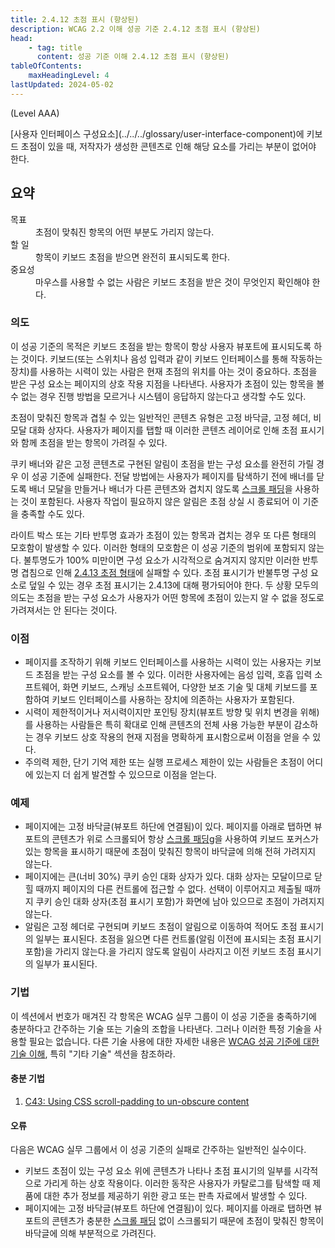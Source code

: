```yaml
---
title: 2.4.12 초점 표시 (향상된)
description: WCAG 2.2 이해 성공 기준 2.4.12 초점 표시 (향상된)
head:
    - tag: title
      content: 성공 기준 이해 2.4.12 초점 표시 (향상된)
tableOfContents:
    maxHeadingLevel: 4
lastUpdated: 2024-05-02
---
```



(Level AAA)

<Card title="성공 기준(SC)">
[사용자 인터페이스 구성요소](../../../glossary/user-interface-component)에 키보드 초점이 있을 때, 저작자가 생성한 콘텐츠로 인해 해당 요소를 가리는 부분이 없어야 한다.
</Card>

## 요약

<dl>
<dt>목표</dt>
<dd>초점이 맞춰진 항목의 어떤 부분도 가리지 않는다.</dd>
<dt>할 일</dt>
<dd>항목이 키보드 초점을 받으면 완전히 표시되도록 한다.</dd>
<dt>중요성</dt>
<dd>마우스를 사용할 수 없는 사람은 키보드 초점을 받은 것이 무엇인지 확인해야 한다.</dd>
</dl>

### 의도

이 성공 기준의 목적은 키보드 초점을 받는 항목이 항상 사용자 뷰포트에 표시되도록 하는 것이다. 키보드(또는 스위치나 음성 입력과 같이 키보드 인터페이스를 통해 작동하는 장치)를 사용하는 시력이 있는 사람은 현재 초점의 위치를 아는 것이 중요하다. 초점을 받은 구성 요소는 페이지의 상호 작용 지점을 나타낸다. 사용자가 초점이 있는 항목을 볼 수 없는 경우 진행 방법을 모르거나 시스템이 응답하지 않는다고 생각할 수도 있다.

초점이 맞춰진 항목과 겹칠 수 있는 일반적인 콘텐츠 유형은 고정 바닥글, 고정 헤더, 비모달 대화 상자다. 사용자가 페이지를 탭할 때 이러한 콘텐츠 레이어로 인해 초점 표시기와 함께 초점을 받는 항목이 가려질 수 있다.

쿠키 배너와 같은 고정 콘텐츠로 구현된 알림이 초점을 받는 구성 요소를 완전히 가릴 경우 이 성공 기준에 실패한다. 전달 방법에는 사용자가 페이지를 탐색하기 전에 배너를 닫도록 배너 모달을 만들거나 배너가 다른 콘텐츠와 겹치지 않도록 [스크롤 패딩](https://www.w3.org/TR/css-scroll-snap/#propdef-scroll-padding)을 사용하는 것이 포함된다. 사용자 작업이 필요하지 않은 알림은 초점 상실 시 종료되어 이 기준을 충족할 수도 있다.

라이트 박스 또는 기타 반투명 효과가 초점이 있는 항목과 겹치는 경우 또 다른 형태의 모호함이 발생할 수 있다. 이러한 형태의 모호함은 이 성공 기준의 범위에 포함되지 않는다. 불투명도가 100% 미만이면 구성 요소가 시각적으로 숨겨지지 않지만 이러한 반투명 겹침으로 인해 [2.4.13 초점 형태](../understanding/focus-appearance.html)에 실패할 수 있다. 초점 표시기가 반불투명 구성 요소로 덮일 수 있는 경우 초점 표시기는 2.4.13에 대해 평가되어야 한다. 두 상황 모두의 의도는 초점을 받는 구성 요소가 사용자가 어떤 항목에 초점이 있는지 알 수 없을 정도로 가려져서는 안 된다는 것이다.

### 이점

*   페이지를 조작하기 위해 키보드 인터페이스를 사용하는 시력이 있는 사용자는 키보드 초점을 받는 구성 요소를 볼 수 있다. 이러한 사용자에는 음성 입력, 호흡 입력 소프트웨어, 화면 키보드, 스캐닝 소프트웨어, 다양한 보조 기술 및 대체 키보드를 포함하여 키보드 인터페이스를 사용하는 장치에 의존하는 사용자가 포함된다.
*   시력이 제한적이거나 저시력이지만 포인팅 장치(뷰포트 방향 및 위치 변경을 위해)를 사용하는 사람들은 특히 확대로 인해 콘텐츠의 전체 사용 가능한 부분이 감소하는 경우 키보드 상호 작용의 현재 지점을 명확하게 표시함으로써 이점을 얻을 수 있다.
*   주의력 제한, 단기 기억 제한 또는 실행 프로세스 제한이 있는 사람들은 초점이 어디에 있는지 더 쉽게 발견할 수 있으므로 이점을 얻는다.

### 예제

*   페이지에는 고정 바닥글(뷰포트 하단에 연결됨)이 있다. 페이지를 아래로 탭하면 뷰포트의 콘텐츠가 위로 스크롤되어 항상 [스크롤 패딩g](https://www.w3.org/TR/css-scroll-snap/#propdef-scroll-padding)을 사용하여 키보드 포커스가 있는 항목을 표시하기 때문에 초점이 맞춰진 항목이 바닥글에 의해 전혀 가려지지 않는다.
*   페이지에는 큰(너비 30%) 쿠키 승인 대화 상자가 있다. 대화 상자는 모달이므로 닫힐 때까지 페이지의 다른 컨트롤에 접근할 수 없다. 선택이 이루어지고 제출될 때까지 쿠키 승인 대화 상자(초점 표시기 포함)가 화면에 남아 있으므로 초점이 가려지지 않는다.
*   알림은 고정 헤더로 구현되며 키보드 초점이 알림으로 이동하여 적어도 초점 표시기의 일부는 표시된다. 초점을 잃으면 다른 컨트롤(알림 이전에 표시되는 초점 표시기 포함)을 가리지 않는다.을 가리지 않도록 알림이 사라지고 이전 키보드 초점 표시기의 일부가 표시된다.

### 기법

이 섹션에서 번호가 매겨진 각 항목은 WCAG 실무 그룹이 이 성공 기준을 충족하기에 충분하다고 간주하는 기술 또는 기술의 조합을 나타낸다. 그러나 이러한 특정 기술을 사용할 필요는 없습니다. 다른 기술 사용에 대한 자세한 내용은 [WCAG 성공 기준에 대한 기술 이해](../understanding-techniques), 특히 "기타 기술" 섹션을 참조하라.

#### 충분 기법

1.  [C43: Using CSS scroll-padding to un-obscure content](https://www.w3.org/WAI/WCAG22/Techniques/css/C43)

#### 오류

다음은 WCAG 실무 그룹에서 이 성공 기준의 실패로 간주하는 일반적인 실수이다.

*   키보드 초점이 있는 구성 요소 위에 콘텐츠가 나타나 초점 표시기의 일부를 시각적으로 가리게 하는 상호 작용이다. 이러한 동작은 사용자가 카탈로그를 탐색할 때 제품에 대한 추가 정보를 제공하기 위한 광고 또는 판촉 자료에서 발생할 수 있다.
*   페이지에는 고정 바닥글(뷰포트 하단에 연결됨)이 있다. 페이지를 아래로 탭하면 뷰포트의 콘텐츠가 충분한 [스크롤 패딩](https://www.w3.org/TR/css-scroll-snap/#propdef-scroll-padding) 없이 스크롤되기 때문에 초점이 맞춰진 항목이 바닥글에 의해 부분적으로 가려진다.

